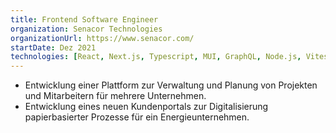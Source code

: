 ```yaml
---
title: Frontend Software Engineer
organization: Senacor Technologies
organizationUrl: https://www.senacor.com/
startDate: Dez 2021 
technologies: [React, Next.js, Typescript, MUI, GraphQL, Node.js, Vitest, Playwright, Github, Jira]
---
```


- Entwicklung einer Plattform zur Verwaltung und Planung von Projekten und Mitarbeitern für mehrere Unternehmen.
- Entwicklung eines neuen Kundenportals zur Digitalisierung papierbasierter Prozesse für ein Energieunternehmen.
